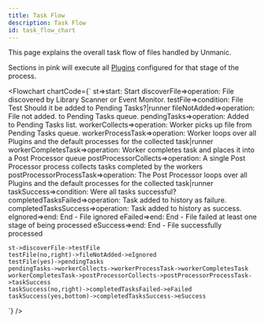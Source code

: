 ```yaml
---
title: Task Flow
description: Task Flow
id: task_flow_chart
---
```



This page explains the overall task flow of files handled by Unmanic.

Sections in pink will execute all [Plugins](/docs/plugins/overview) configured for that stage of the process.


<Flowchart
  chartCode={`
    st=>start: Start
    discoverFile=>operation: File discovered by Library Scanner or Event Monitor.
    testFile=>condition: File Test Should it be added to Pending Tasks?|runner
    fileNotAdded=>operation: File not added. to Pending Tasks queue.
    pendingTasks=>operation: Added to Pending Tasks list.
    workerCollects=>operation: Worker picks up file from Pending Tasks queue.
    workerProcessTask=>operation: Worker loops over all Plugins and the default processes for the collected task|runner
    workerCompletesTask=>operation: Worker completes task and places it into a Post Processor queue
    postProcessorCollects=>operation: A single Post Processor process collects tasks completed by the workers
    postProcessorProcessTask=>operation: The Post Processor loops over all Plugins and the default processes for the collected task|runner
    taskSuccess=>condition: Were all tasks successful?
    completedTasksFailed=>operation: Task added to history as failure.
    completedTasksSuccess=>operation: Task added to history as success.
    eIgnored=>end: End - File ignored
    eFailed=>end: End - File failed at least one stage of being processed
    eSuccess=>end: End - File successfully processed
    
    st->discoverFile->testFile
    testFile(no,right)->fileNotAdded->eIgnored
    testFile(yes)->pendingTasks
    pendingTasks->workerCollects->workerProcessTask->workerCompletesTask
    workerCompletesTask->postProcessorCollects->postProcessorProcessTask->taskSuccess
    taskSuccess(no,right)->completedTasksFailed->eFailed
    taskSuccess(yes,bottom)->completedTasksSuccess->eSuccess
    
  `}
/>
